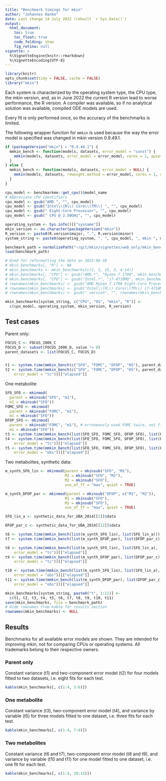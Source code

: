 ```yaml
---
title: "Benchmark timings for mkin"
author: "Johannes Ranke"
date: Last change 14 July 2022 (rebuilt `r Sys.Date()`)
output:
  html_document:
    toc: true
    toc_float: true
    code_folding: show
    fig_retina: null
vignette: >
  %\VignetteEngine{knitr::rmarkdown}
  %\VignetteEncoding{UTF-8}
---
```


```r
library(knitr)
opts_chunk$set(tidy = FALSE, cache = FALSE)
library("mkin")
```

Each system is characterized by the operating system type, the CPU type, the
mkin version, and, as in June 2022 the current R version lead to worse
performance, the R version. A compiler was available, so if no analytical
solution was available, compiled ODE models are used.

Every fit is only performed once, so the accuracy of the benchmarks is limited.

The following wrapper function for `mmkin` is used because the way the error
model is specified was changed in mkin version 0.9.49.1.

```r
if (packageVersion("mkin") > "0.9.48.1") {
  mmkin_bench <- function(models, datasets, error_model = "const") {
    mmkin(models, datasets, error_model = error_model, cores = 1, quiet = TRUE)
  }
} else {
  mmkin_bench <- function(models, datasets, error_model = NULL) {
    mmkin(models, datasets, reweight.method = error_model, cores = 1, quiet = TRUE)
  }
}
```

```r
cpu_model <- benchmarkme::get_cpu()$model_name
# Abbreviate CPU identifiers
cpu_model <- gsub("AMD ", "", cpu_model)
cpu_model <- gsub("Intel\\(R\\) Core\\(TM\\) ", "", cpu_model)
cpu_model <- gsub(" Eight-Core Processor", "", cpu_model)
cpu_model <- gsub(" CPU @ 2.50GHz", "", cpu_model)

operating_system <- Sys.info()[["sysname"]]
mkin_version <- as.character(packageVersion("mkin"))
R_version <- paste0(R.version$major, ".", R.version$minor)
system_string <- paste0(operating_system, ", ", cpu_model, ", mkin ", mkin_version, ", R ", R_version)

benchmark_path = normalizePath("~/git/mkin/vignettes/web_only/mkin_benchmarks.rda")
load(benchmark_path)

# Used for reformatting the data on 2022-06-30
# mkin_benchmarks[, "R"] <- NA
# mkin_benchmarks <- mkin_benchmarks[c(2, 1, 15, 3, 4:14)]
# mkin_benchmarks[, "CPU"] <- gsub("AMD.*", "Ryzen 7 1700", mkin_benchmarks[, "CPU"])
# mkin_benchmarks[, "CPU"] <- gsub("Intel.*", "i7-4710MQ", mkin_benchmarks[, "CPU"])
# rownames(mkin_benchmarks) <- gsub("AMD Ryzen 7 1700 Eight-Core Processor", "Ryzen 7 1700", rownames(mkin_benchmarks))
# rownames(mkin_benchmarks) <- gsub("Intel\\(R\\) Core\\(TM\\) i7-4710MQ CPU @ 2.50GHz", "i7-4710MQ", rownames(mkin_benchmarks))
# rownames(mkin_benchmarks) <- gsub(" version", "", rownames(mkin_benchmarks))

mkin_benchmarks[system_string, c("CPU", "OS", "mkin", "R")] <-
  c(cpu_model, operating_system, mkin_version, R_version)
```




## Test cases

Parent only:

```r
FOCUS_C <- FOCUS_2006_C
FOCUS_D <- subset(FOCUS_2006_D, value != 0)
parent_datasets <- list(FOCUS_C, FOCUS_D)


t1 <- system.time(mmkin_bench(c("SFO", "FOMC", "DFOP", "HS"), parent_datasets))[["elapsed"]]
t2 <- system.time(mmkin_bench(c("SFO", "FOMC", "DFOP", "HS"), parent_datasets,
    error_model = "tc"))[["elapsed"]]
```

One metabolite:

```r
SFO_SFO <- mkinmod(
  parent = mkinsub("SFO", "m1"),
  m1 = mkinsub("SFO"))
FOMC_SFO <- mkinmod(
  parent = mkinsub("FOMC", "m1"),
  m1 = mkinsub("SFO"))
DFOP_SFO <- mkinmod(
  parent = mkinsub("FOMC", "m1"), # erroneously used FOMC twice, not fixed for consistency
  m1 = mkinsub("SFO"))
t3 <- system.time(mmkin_bench(list(SFO_SFO, FOMC_SFO, DFOP_SFO), list(FOCUS_D)))[["elapsed"]]
t4 <- system.time(mmkin_bench(list(SFO_SFO, FOMC_SFO, DFOP_SFO), list(FOCUS_D),
    error_model = "tc"))[["elapsed"]]
t5 <- system.time(mmkin_bench(list(SFO_SFO, FOMC_SFO, DFOP_SFO), list(FOCUS_D),
    error_model = "obs"))[["elapsed"]]
```

Two metabolites, synthetic data:

```r
m_synth_SFO_lin <- mkinmod(parent = mkinsub("SFO", "M1"),
                           M1 = mkinsub("SFO", "M2"),
                           M2 = mkinsub("SFO"),
                           use_of_ff = "max", quiet = TRUE)

m_synth_DFOP_par <- mkinmod(parent = mkinsub("DFOP", c("M1", "M2")),
                           M1 = mkinsub("SFO"),
                           M2 = mkinsub("SFO"),
                           use_of_ff = "max", quiet = TRUE)

SFO_lin_a <- synthetic_data_for_UBA_2014[[1]]$data

DFOP_par_c <- synthetic_data_for_UBA_2014[[12]]$data

t6 <- system.time(mmkin_bench(list(m_synth_SFO_lin), list(SFO_lin_a)))[["elapsed"]]
t7 <- system.time(mmkin_bench(list(m_synth_DFOP_par), list(DFOP_par_c)))[["elapsed"]]

t8 <- system.time(mmkin_bench(list(m_synth_SFO_lin), list(SFO_lin_a),
    error_model = "tc"))[["elapsed"]]
t9 <- system.time(mmkin_bench(list(m_synth_DFOP_par), list(DFOP_par_c),
    error_model = "tc"))[["elapsed"]]

t10 <- system.time(mmkin_bench(list(m_synth_SFO_lin), list(SFO_lin_a),
    error_model = "obs"))[["elapsed"]]
t11 <- system.time(mmkin_bench(list(m_synth_DFOP_par), list(DFOP_par_c),
    error_model = "obs"))[["elapsed"]]
```

```r
mkin_benchmarks[system_string, paste0("t", 1:11)] <-
  c(t1, t2, t3, t4, t5, t6, t7, t8, t9, t10, t11)
save(mkin_benchmarks, file = benchmark_path)
# Hide rownames from kable for results section
rownames(mkin_benchmarks) <- NULL
```

## Results

Benchmarks for all available error models are shown. They are intended for
improving mkin, not for comparing CPUs or operating systems. All trademarks
belong to their respective owners.

### Parent only

Constant variance (t1) and two-component error model (t2) for four models
fitted to two datasets, i.e. eight fits for each test.

```r
kable(mkin_benchmarks[, c(1:4, 5:6)])
```

### One metabolite

Constant variance (t3), two-component error model (t4), and variance by variable (t5)
for three models fitted to one dataset, i.e. three fits for each test.

```r
kable(mkin_benchmarks[, c(1:4, 7:9)])
```

### Two metabolites

Constant variance (t6 and t7), two-component error model (t8 and t9), and
variance by variable (t10 and t11) for one model fitted to one dataset, i.e.
one fit for each test.

```r
kable(mkin_benchmarks[, c(1:4, 10:15)])
```
